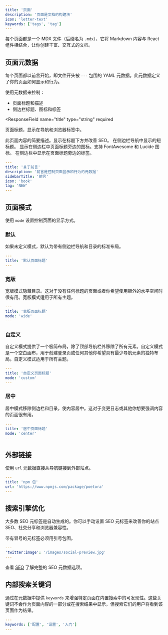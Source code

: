 ```yaml
---
title: '页面'
description: '页面是文档的构建块'
icon: 'letter-text'
keywords: ['tags', 'tag']
---
```


每个页面都是一个 MDX 文件（后缀名为 `.mdx`），它将 Markdown 内容与 React 组件相结合，让你创建丰富、交互式的文档。

## 页面元数据

每个页面都以前言开始，即文件开头被 `---` 包围的 YAML 元数据。此元数据定义了你的页面如何显示和行为。

使用元数据来控制：

- 页面标题和描述
- 侧边栏标题、图标和标签

<ResponseField
  name="title"
  type="string"
  required
>
  页面标题，显示在导航和浏览器标签中。
</ResponseField>

<ResponseField name="description" type="string">
  此页面内容的简要描述。显示在标题下方并改善 SEO。
</ResponseField>

<ResponseField name="sidebarTitle" type="string">
  在侧边栏导航中显示的短标题。
</ResponseField>

<ResponseField name="icon" type="string">
  显示在侧边栏中页面标题旁边的图标。支持
  FontAwesome 和 Lucide 图标。
</ResponseField>

<ResponseField name="tag" type="string">
  在侧边栏中显示在页面标题旁边的标签。
</ResponseField>

```yaml 前言示例 wrap
---
title: '关于前言'
description: '前言是控制页面显示和行为的元数据'
sidebarTitle: '前言'
icon: 'book'
tag: 'NEW'
---
```

## 页面模式

使用 `mode` 设置控制页面的显示方式。

### 默认

如果未定义模式，默认为带有侧边栏导航和目录的标准布局。

```yaml
---
title: '默认页面标题'
---
```

### 宽版

宽版模式隐藏目录。这对于没有任何标题的页面或者你希望使用额外的水平空间时很有用。宽版模式适用于所有主题。

```yaml
---
title: '宽版页面标题'
mode: 'wide'
---
```

### 自定义

自定义模式提供了一个极简布局，除了顶部导航栏外移除了所有元素。自定义模式是一个空白画布，用于创建登录页或任何其他你希望具有最少导航元素的独特布局。自定义模式适用于所有主题。

```yaml
---
title: '自定义页面标题'
mode: 'custom'
---
```

### 居中

居中模式移除侧边栏和目录，使内容居中。这对于变更日志或其他你想要强调内容的页面很有用。

```yaml
---
title: '居中页面标题'
mode: 'center'
---
```

## 外部链接

使用 `url` 元数据直接从导航链接到外部站点。

```yaml
---
title: 'npm 包'
url: 'https://www.npmjs.com/package/poetora'
---
```

## 搜索引擎优化

大多数 SEO 元标签是自动生成的。你可以手动设置 SEO 元标签来改善你的站点 SEO、社交分享和浏览器兼容性。

<Note>带有冒号的元标签必须用引号包围。</Note>

```yaml
---
'twitter:image': '/images/social-preview.jpg'
---
```

查看 [SEO](/settings/seo) 了解完整的 SEO 元数据选项。

## 内部搜索关键词

通过在元数据中提供 `keywords` 来增强特定页面在内置搜索中的可发现性。这些关键词不会作为页面内容的一部分或在搜索结果中显示，但搜索它们的用户将看到该页面作为结果。

```yaml
---
keywords: ['配置', '设置', '入门']
---
```
